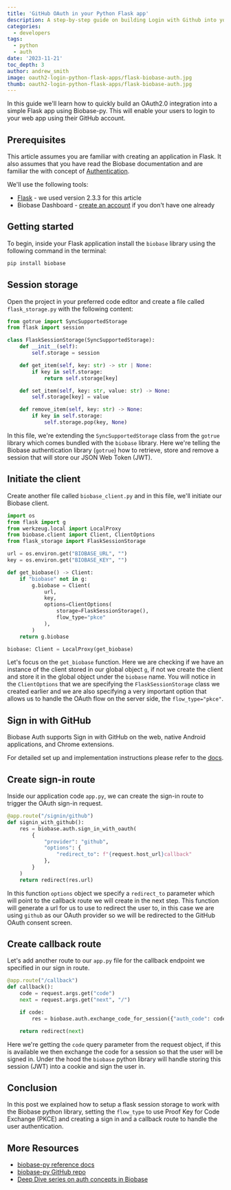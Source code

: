 ```yaml
---
title: 'GitHub OAuth in your Python Flask app'
description: A step-by-step guide on building Login with Github into your Python apps.
categories:
  - developers
tags:
  - python
  - auth
date: '2023-11-21'
toc_depth: 3
author: andrew_smith
image: oauth2-login-python-flask-apps/flask-biobase-auth.jpg
thumb: oauth2-login-python-flask-apps/flask-biobase-auth.jpg
---
```


In this guide we'll learn how to quickly build an OAuth2.0 integration into a simple Flask app using Biobase-py. This will enable your users to login to your web app using their GitHub account.

## Prerequisites

This article assumes you are familiar with creating an application in Flask. It also assumes that you have read the Biobase documentation and are familiar the with concept of [Authentication](https://biobase.studio/docs/guides/auth).

We'll use the following tools:

- [Flask](https://flask.palletsprojects.com/en/3.0.x/) - we used version 2.3.3 for this article
- Biobase Dashboard - [create an account](https://database.new/) if you don't have one already

## Getting started

To begin, inside your Flask application install the `biobase` library using the following command in the terminal:

```bash
pip install biobase
```

## Session storage

Open the project in your preferred code editor and create a file called `flask_storage.py` with the following content:

```python
from gotrue import SyncSupportedStorage
from flask import session

class FlaskSessionStorage(SyncSupportedStorage):
    def __init__(self):
        self.storage = session

    def get_item(self, key: str) -> str | None:
        if key in self.storage:
            return self.storage[key]

    def set_item(self, key: str, value: str) -> None:
        self.storage[key] = value

    def remove_item(self, key: str) -> None:
        if key in self.storage:
            self.storage.pop(key, None)
```

In this file, we're extending the `SyncSupportedStorage` class from the `gotrue` library which comes bundled with the `biobase` library. Here we're telling the Biobase authentication library (`gotrue`) how to retrieve, store and remove a session that will store our JSON Web Token (JWT).

## Initiate the client

Create another file called `biobase_client.py` and in this file, we'll initiate our Biobase client.

```python
import os
from flask import g
from werkzeug.local import LocalProxy
from biobase.client import Client, ClientOptions
from flask_storage import FlaskSessionStorage

url = os.environ.get("BIOBASE_URL", "")
key = os.environ.get("BIOBASE_KEY", "")

def get_biobase() -> Client:
    if "biobase" not in g:
        g.biobase = Client(
            url,
            key,
            options=ClientOptions(
                storage=FlaskSessionStorage(),
                flow_type="pkce"
            ),
        )
    return g.biobase

biobase: Client = LocalProxy(get_biobase)
```

Let's focus on the `get_biobase` function. Here we are checking if we have an instance of the client stored in our global object `g`, if not we create the client and store it in the global object under the `biobase` name. You will notice in the `ClientOptions` that we are specifying the `FlaskSessionStorage` class we created earlier and we are also specifying a very important option that allows us to handle the OAuth flow on the server side, the `flow_type="pkce"`.

## Sign in with GitHub

Biobase Auth supports Sign in with GitHub on the web, native Android applications, and Chrome extensions.

For detailed set up and implementation instructions please refer to the [docs](https://biobase.studio/docs/guides/auth/social-login/auth-github).

## Create sign-in route

Inside our application code `app.py`, we can create the sign-in route to trigger the OAuth sign-in request.

```python
@app.route("/signin/github")
def signin_with_github():
    res = biobase.auth.sign_in_with_oauth(
        {
            "provider": "github",
            "options": {
	            "redirect_to": f"{request.host_url}callback"
	        },
        }
    )
    return redirect(res.url)
```

In this function `options` object we specify a `redirect_to` parameter which will point to the callback route we will create in the next step. This function will generate a url for us to use to redirect the user to, in this case we are using `github` as our OAuth provider so we will be redirected to the GitHub OAuth consent screen.

## Create callback route

Let's add another route to our `app.py` file for the callback endpoint we specified in our sign in route.

```python
@app.route("/callback")
def callback():
    code = request.args.get("code")
    next = request.args.get("next", "/")

    if code:
        res = biobase.auth.exchange_code_for_session({"auth_code": code})

    return redirect(next)
```

Here we're getting the `code` query parameter from the request object, if this is available we then exchange the code for a session so that the user will be signed in. Under the hood the `biobase` python library will handle storing this session (JWT) into a cookie and sign the user in.

## Conclusion

In this post we explained how to setup a flask session storage to work with the Biobase python library, setting the `flow_type` to use Proof Key for Code Exchange (PKCE) and creating a sign in and a callback route to handle the user authentication.

## More Resources

- [biobase-py reference docs](https://biobase.studio/docs/reference/python/installing)
- [biobase-py GitHub repo](https://github.com/biobase-community/biobase-py)
- [Deep Dive series on auth concepts in Biobase](https://biobase.studio/docs/learn/auth-deep-dive/auth-deep-dive-jwts)
